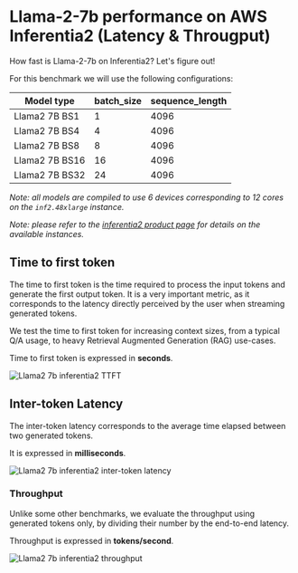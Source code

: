 <!---
Copyright 2024 The HuggingFace Team. All rights reserved.

Licensed under the Apache License, Version 2.0 (the "License");
you may not use this file except in compliance with the License.
You may obtain a copy of the License at

    http://www.apache.org/licenses/LICENSE-2.0

Unless required by applicable law or agreed to in writing, software
distributed under the License is distributed on an "AS IS" BASIS,
WITHOUT WARRANTIES OR CONDITIONS OF ANY KIND, either express or implied.
See the License for the specific language governing permissions and
limitations under the License.
-->

# Llama-2-7b performance on AWS Inferentia2 (Latency & Througput)

How fast is Llama-2-7b on Inferentia2?  Let's figure out!

For this benchmark we will use the following configurations:

| Model type     | batch_size | sequence_length |
|----------------|------------|-----------------|
| Llama2 7B BS1  | 1          | 4096            |
| Llama2 7B BS4  | 4          | 4096            |
| Llama2 7B BS8  | 8          | 4096            |
| Llama2 7B BS16 | 16         | 4096            |
| Llama2 7B BS32 | 24         | 4096            |

*Note: all models are compiled to use 6 devices corresponding to 12 cores on the `inf2.48xlarge` instance.*

*Note: please refer to the [inferentia2 product page](https://aws.amazon.com/ec2/instance-types/inf2/) for details on the available instances.*

## Time to first token

The time to first token is the time required to process the input tokens and generate the first output token.
It is a very important metric, as it corresponds to the latency directly perceived by the user when streaming generated tokens.

We test the time to first token for increasing context sizes, from a typical Q/A usage, to heavy Retrieval Augmented Generation (RAG) use-cases.

Time to first token is expressed in **seconds**.

![Llama2 7b inferentia2 TTFT](https://raw.githubusercontent.com/huggingface/optimum-neuron/main/docs/assets/benchmarks/inferentia-llama2-7b/ttft.png "Time to first token")

## Inter-token Latency

The inter-token latency corresponds to the average time elapsed between two generated tokens.

It is expressed in **milliseconds**.

![Llama2 7b inferentia2 inter-token latency](https://raw.githubusercontent.com/huggingface/optimum-neuron/main/docs/assets/benchmarks/inferentia-llama2-7b/latency.png "Inter-token latency")

### Throughput

Unlike some other benchmarks, we evaluate the throughput using generated tokens only, by dividing their number
by the end-to-end latency.

Throughput is expressed in **tokens/second**.

![Llama2 7b inferentia2 throughput](https://raw.githubusercontent.com/huggingface/optimum-neuron/main/docs/assets/benchmarks/inferentia-llama2-7b/throughput.png "Throughput")
